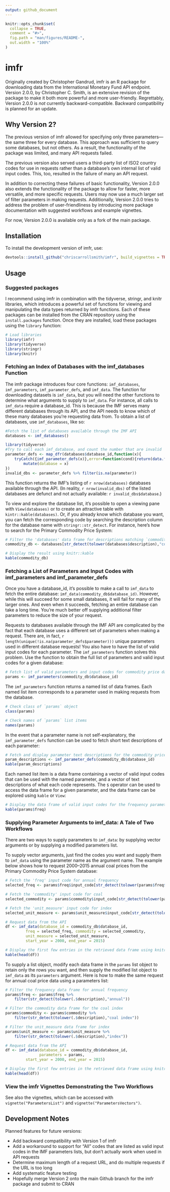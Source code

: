 ```yaml
---
output: github_document
---
```


<!-- README.md is generated from README.Rmd. Please edit that file -->

```r
knitr::opts_chunk$set(
  collapse = TRUE,
  comment = "#>",
  fig.path = "man/figures/README-",
  out.width = "100%"
)
```

# imfr

<!-- badges: start -->
<!-- badges: end -->

Originally created by Christopher Gandrud, imfr is an R package for downloading data from the International Monetary Fund API endpoint. Version 2.0.0, by Christopher C. Smith, is an extensive revision of the package to make it both more powerful and more user-friendly. Regrettably, Version 2.0.0 is *not* currently backward-compatible. Backward compatibility is planned for an update.

## Why Version 2?

The previous version of imfr allowed for specifying only three parameters—the same three for every database. This approach was sufficient to query some databases, but not others. As a result, the functionality of the package was limited, and many API requests failed.

The previous version also served users a third-party list of ISO2 country codes for use in requests rather than a database's own internal list of valid input codes. This, too, resulted in the failure of many an API request.

In addition to correcting these failures of basic functionality, Version 2.0.0 also extends the functionality of the package to allow for faster, more versatile, and more specific requests. Users may now use a much larger set of filter parameters in making requests. Additionally, Version 2.0.0 tries to address the problem of user-friendliness by introducing more package documentation with suggested workflows and example vignettes.

For now, Version 2.0.0 is available only as a fork of the main package.

## Installation

To install the development version of imfr, use:

``` r
devtools::install_github("chriscarrollsmith/imfr", build_vignettes = TRUE)'
```

## Usage

### Suggested packages

I recommend using imfr in combination with the tidyverse, stringr, and knitr libraries, which introduces a powerful set of functions for viewing and manipulating the data types returned by imfr functions. Each of these packages can be installed from the CRAN repository using the `install.packages` function. Once they are installed, load these packages using the `library` function:

```r
# Load libraries
library(imfr)
library(tidyverse)
library(stringr)
library(knitr)
```

### Fetching an Index of Databases with the imf_databases Function

The imfr package introduces four core functions: `imf_databases`, `imf_parameters`, `imf_parameter_defs`, and `imf_data`. The function for downloading datasets is `imf_data`, but you will need the other functions to determine what arguments to supply to `imf_data`. For instance, all calls to `imf_data` require a database_id. This is because the IMF serves many different databases through its API, and the API needs to know which of these many databases you're requesting data from. To obtain a list of databases, use `imf_databases`, like so:

```r
#Fetch the list of databases available through the IMF API
databases <- imf_databases()
```

```r
library(tidyverse)
#Try to call each imf_database, and count the number that are invalid
parameter_defs <- map_dfr(databases$database_id,function(x){
    tryCatch({imf_parameter_defs(x)},error=function(cond){return(data.frame(parameter = NA, description = NA))}) %>%
        mutate(database = x)
}) 
invalid_dbs <- parameter_defs %>% filter(is.na(parameter))
```

This function returns the IMF's listing of `r nrow(databases)` databases available through the API. (In reality, `r nrow(invalid_dbs)` of the listed databases are defunct and not actually available: `r invalid_dbs$database`.)

To view and explore the database list, it's possible to open a viewing pane with `View(databases)` or to create an attractive table with `kintr::kable(databases)`. Or, if you already know which database you want, you can fetch the corresponding code by searching the description column for the database name with `stringr::str_detect`. For instance, here's how to search for the Primary Commodity Price System:

```r
# Filter the 'databases' data frame for descriptions matching `commodity price`
commodity_db <- databases[str_detect(tolower(databases$description),"commodity price"),]

# Display the result using knitr::kable
kable(commodity_db)
```

### Fetching a List of Parameters and Input Codes with imf_parameters and imf_parameter_defs

Once you have a database_id, it's possible to make a call to `imf_data` to fetch the entire database: `imf_data(commodity_db$database_id)`. However, while this will succeed for some small databases, it will fail for many of the larger ones. And even when it succeeds, fetching an entire database can take a long time. You're much better off supplying additional filter parameters to reduce the size of your request.

Requests to databases available through the IMF API are complicated by the fact that each database uses a different set of parameters when making a request. There are, in fact, `r  length(unique(!is.na(parameter_defs$parameter)))` unique parameters used in different database requests! You also have to have the list of valid input codes for each parameter. The `imf_parameters` function solves this problem. Use the function to obtain the full list of parameters and valid input codes for a given database:

```r
# Fetch list of valid parameters and input codes for commodity price database
params <- imf_parameters(commodity_db$database_id)
```

The `imf_parameters` function returns a named list of data frames. Each named list item corresponds to a parameter used in making requests from the database. 

```r
# Check class of `params` object
class(params)

# Check names of `params` list items
names(params)
```

In the event that a parameter name is not self-explanatory, the `imf_parameter_defs` function can be used to fetch short text descriptions of each parameter:

```r
# Fetch and display parameter text descriptions for the commodity price database
param_descriptions <- imf_parameter_defs(commodity_db$database_id)
kable(param_descriptions)
```

Each named list item is a data frame containing a vector of valid input codes that can be used with the named parameter, and a vector of text descriptions of what each code represents. The `$` operator can be used to access the data frame for a given parameter, and the data frame can be explored using `kable` or `View`:

```r
# Display the data frame of valid input codes for the frequency parameter
kable(params$freq)
```

### Supplying Parameter Arguments to imf_data: A Tale of Two Workflows

There are two ways to supply parameters to `imf_data`: by supplying vector arguments or by supplying a modified parameters list.

To supply vector arguments, just find the codes you want and supply them to `imf_data` using the parameter name as the argument name. The example below shows how to request 2000–2015 annual coal prices from the Primary Commodity Price System database:

```r
# Fetch the 'freq' input code for annual frequency
selected_freq <- params$freq$input_code[str_detect(tolower(params$freq$description),"annual")]

# Fetch the 'commodity' input code for coal
selected_commodity <- params$commodity$input_code[str_detect(tolower(params$commodity$description),"coal index")]

# Fetch the 'unit_measure' input code for index
selected_unit_measure <- params$unit_measure$input_code[str_detect(tolower(params$unit_measure$description),"index")]

# Request data from the API
df <- imf_data(database_id = commodity_db$database_id,
         freq = selected_freq, commodity = selected_commodity,
         unit_measure = selected_unit_measure,
         start_year = 2000, end_year = 2015)

# Display the first few entries in the retrieved data frame using knitr::kable
kable(head(df))
```

To supply a list object, modify each data frame in the `params` list object to retain only the rows you want, and then supply the modified list object to `imf_data` as its `parameters` argument. Here is how to make the same request for annual coal price data using a parameters list:

```r
# Filter the frequency data frame for annual frequency
params$freq <- params$freq %>%
    filter(str_detect(tolower(.$description),"annual"))

# Filter the commodity data frame for the coal index
params$commodity <- params$commodity %>%
    filter(str_detect(tolower(.$description),"coal index"))

# Filter the unit_measure data frame for index
params$unit_measure <- params$unit_measure %>%
    filter(str_detect(tolower(.$description),"index"))

# Request data from the API
df <- imf_data(database_id = commodity_db$database_id,
               parameters = params,
         start_year = 2000, end_year = 2015)

# Display the first few entries in the retrieved data frame using knitr::kable
kable(head(df))
```

### View the imfr Vignettes Demonstrating the Two Workflows

See also the vignettes, which can be accessed with `vignette("ParametersList")` and `vignette("ParametersVectors")`.

## Development Notes

Planned features for future versions:

* Add backward compatibility with Version 1 of imfr
* Add a workaround to support for "All" codes that are listed as valid input codes in the IMF parameters lists, but don't actually work when used in API requests
* Determine maximum length of a request URL, and do multiple requests if the URL is too long
* Add systematic feature testing
* Hopefully merge Version 2 onto the main Github branch for the imfr package and submit to CRAN